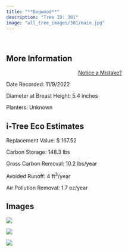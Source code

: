 ```yaml
---
title: "**Dogwood**"
description: "Tree ID: 301"
image: "all_tree_images/301/main.jpg"
---
```


<br>

## **More Information**
::: column-margin
<center><a class="button" href="https://forms.gle/W6f5nwYxrM33hF4f7">Notice a Mistake?</a></center>
:::


Date Recorded:  11/9/2022

Diameter at Breast Height:  5.4  inches

Planters:  Unknown

## **i-Tree Eco Estimates**


 Replacement Value: $ 167.52

 Carbon Storage:  148.3  lbs

 Gross Carbon Removal:  10.2  lbs/year

 Avoided Runoff:  4  ft<sup>3</sup>/year

 Air Pollution Removal:  1.7  oz/year

## **Images**


 ![](all_tree_images/301/IMG_7384.jpg)

 ![](all_tree_images/301/IMG_7386.jpg)

 ![](all_tree_images/301/main.jpg)

